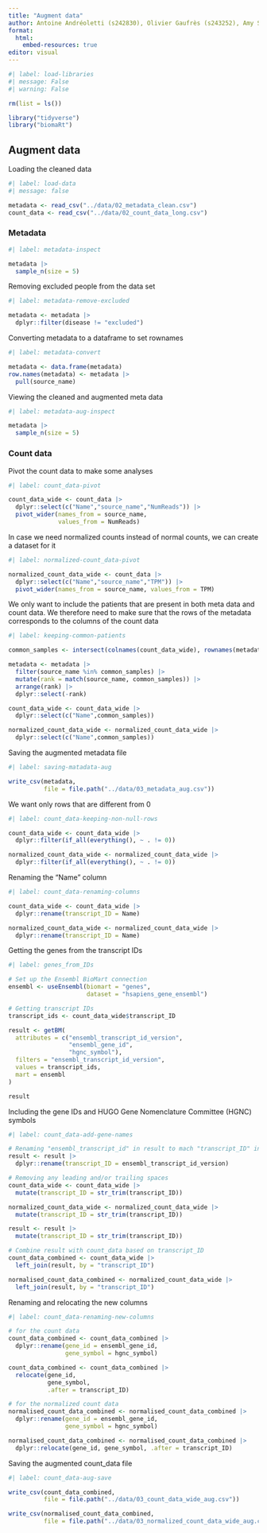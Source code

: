 ```yaml
---
title: "Augment data"
author: Antoine Andréoletti (s242830), Olivier Gaufrès (s243252), Amy Surry (s201902), Lea Skytthe (s203531), Trine Søgaard (s204655)
format:
  html:
    embed-resources: true
editor: visual
---
```


```r
#| label: load-libraries
#| message: False
#| warning: False

rm(list = ls())

library("tidyverse")
library("biomaRt")
```

## Augment data

Loading the cleaned data

```r
#| label: load-data
#| message: false

metadata <- read_csv("../data/02_metadata_clean.csv")
count_data <- read_csv("../data/02_count_data_long.csv")
```

### Metadata

```r
#| label: metadata-inspect

metadata |>
  sample_n(size = 5)
```

Removing excluded people from the data set

```r
#| label: metadata-remove-excluded

metadata <- metadata |>
  dplyr::filter(disease != "excluded")
```

Converting metadata to a dataframe to set rownames

```r
#| label: metadata-convert

metadata <- data.frame(metadata)
row.names(metadata) <- metadata |> 
  pull(source_name)
```

Viewing the cleaned and augmented meta data

```r
#| label: metadata-aug-inspect

metadata |>
  sample_n(size = 5)
```

### Count data

Pivot the count data to make some analyses

```r
#| label: count_data-pivot

count_data_wide <- count_data |> 
  dplyr::select(c("Name","source_name","NumReads")) |> 
  pivot_wider(names_from = source_name, 
              values_from = NumReads)
```

In case we need normalized counts instead of normal counts, we can create a dataset for it

```r
#| label: normalized-count_data-pivot

normalized_count_data_wide <- count_data |> 
  dplyr::select(c("Name","source_name","TPM")) |> 
  pivot_wider(names_from = source_name, values_from = TPM)
```

We only want to include the patients that are present in both meta data and count data. We therefore need to make sure that the rows of the metadata corresponds to the columns of the count data

```r
#| label: keeping-common-patients

common_samples <- intersect(colnames(count_data_wide), rownames(metadata))

metadata <- metadata |> 
  filter(source_name %in% common_samples) |> 
  mutate(rank = match(source_name, common_samples)) |> 
  arrange(rank) |> 
  dplyr::select(-rank)

count_data_wide <- count_data_wide |> 
  dplyr::select(c("Name",common_samples))

normalized_count_data_wide <- normalized_count_data_wide |> 
  dplyr::select(c("Name",common_samples))
```

Saving the augmented metadata file

```r
#| label: saving-matadata-aug

write_csv(metadata, 
          file = file.path("../data/03_metadata_aug.csv"))
```

We want only rows that are different from 0

```r
#| label: count_data-keeping-non-null-rows

count_data_wide <- count_data_wide |> 
  dplyr::filter(if_all(everything(), ~ . != 0))

normalized_count_data_wide <- normalized_count_data_wide |> 
  dplyr::filter(if_all(everything(), ~ . != 0))
```

Renaming the "Name" column

```r
#| label: count_data-renaming-columns

count_data_wide <- count_data_wide |>
  dplyr::rename(transcript_ID = Name)

normalized_count_data_wide <- normalized_count_data_wide |>
  dplyr::rename(transcript_ID = Name)
```

Getting the genes from the transcript IDs

```r
#| label: genes_from_IDs

# Set up the Ensembl BioMart connection
ensembl <- useEnsembl(biomart = "genes", 
                      dataset = "hsapiens_gene_ensembl")

# Getting transcript IDs
transcript_ids <- count_data_wide$transcript_ID

result <- getBM(
  attributes = c("ensembl_transcript_id_version", 
                 "ensembl_gene_id", 
                 "hgnc_symbol"),
  filters = "ensembl_transcript_id_version",
  values = transcript_ids,
  mart = ensembl
)

result
```

Including the gene IDs and HUGO Gene Nomenclature Committee (HGNC) symbols

```r
#| label: count_data-add-gene-names

# Renaming "ensembl_transcript_id" in result to mach "transcript_ID" in count_data
result <- result |> 
  dplyr::rename(transcript_ID = ensembl_transcript_id_version)

# Removing any leading and/or trailing spaces
count_data_wide <- count_data_wide |> 
  mutate(transcript_ID = str_trim(transcript_ID))

normalized_count_data_wide <- normalized_count_data_wide |> 
  mutate(transcript_ID = str_trim(transcript_ID))

result <- result |> 
  mutate(transcript_ID = str_trim(transcript_ID))

# Combine result with count_data based on transcript_ID
count_data_combined <- count_data_wide |> 
  left_join(result, by = "transcript_ID")

normalised_count_data_combined <- normalized_count_data_wide |> 
  left_join(result, by = "transcript_ID")
```

Renaming and relocating the new columns

```r
#| label: count_data-renaming-new-columns

# for the count data
count_data_combined <- count_data_combined |>
  dplyr::rename(gene_id = ensembl_gene_id,
                gene_symbol = hgnc_symbol)

count_data_combined <- count_data_combined |>
  relocate(gene_id, 
           gene_symbol, 
           .after = transcript_ID)

# for the normalized count data
normalised_count_data_combined <- normalised_count_data_combined |>
  dplyr::rename(gene_id = ensembl_gene_id,
                gene_symbol = hgnc_symbol)

normalised_count_data_combined <- normalised_count_data_combined |>
  dplyr::relocate(gene_id, gene_symbol, .after = transcript_ID)
```

Saving the augmented count_data file

```r
#| label: count_data-aug-save

write_csv(count_data_combined, 
          file = file.path("../data/03_count_data_wide_aug.csv"))

write_csv(normalised_count_data_combined, 
          file = file.path("../data/03_normalized_count_data_wide_aug.csv"))
```
